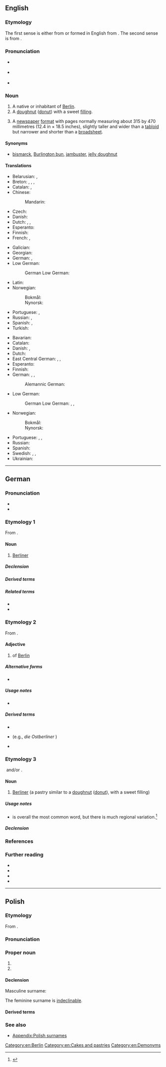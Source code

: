 ==English==

===Etymology===
The first sense is either from {{bor|en|de|Berliner|t=native or inhabitant of Berlin}} or formed in English from {{suffix|en|Berlin|er|id2=inhabitant}}. The second sense is from {{der|en|de|Berliner|t=doughnut}}.

===Pronunciation===
* {{a|GenAm}} {{IPA|en|/bɚˈlɪnɚ/}}
* {{a|RP}} {{IPA|en|/bəˈlɪnə/}}
* {{audio|en|LL-Q1860 (eng)-Vealhurl-Berliner.wav|Audio (UK)}}

===Noun===
{{en-noun}}

# A native or inhabitant of [[Berlin]].
# A [[doughnut]] ([[donut]]) with a sweet [[filling]].
# {{lb|en|journalism}} A [[newspaper]] [[format]] with pages normally measuring about 315 by 470 millimetres (12.4 in × 18.5 inches), slightly taller and wider than a [[tabloid]] but narrower and shorter than a [[broadsheet]].
#: {{synonyms|en|midi}}

====Synonyms====
* {{sense|filled doughnut}} [[bismarck]], [[Burlington bun]], [[jambuster]], [[jelly doughnut]]

====Translations====
{{trans-top|native or inhabitant of Berlin}}
* Belarusian: {{t|be|берлі́нец|m|sc=Cyrl}}, {{t|be|берлі́нка|f|sc=Cyrl}}
* Breton: {{t+|br|Berlinad|m}}, {{t|br|Berliniz|m-p}}, {{t|br|Berlinadez|f}}, {{t|br|Berlinadezed|f-p}}
* Catalan: {{t+|ca|berlinès|m}}, {{t+|ca|berlinesa|f}}
* Chinese:
*: Mandarin: {{t|cmn|柏林人|tr=Bólínrén|sc=Hani}}
* Czech: {{t+|cs|Berlíňan|m}}
* Danish: {{t+|da|berliner|c}}
* Dutch: {{t+|nl|Berlijner|m}}, {{t+|nl|Berlijnse|f}}, {{t+|nl|Berlijnerin|f}}
* Esperanto: {{t|eo|berlinano}}
* Finnish: {{t+|fi|berliiniläinen}}
* French: {{t+|fr|Berlinois|m}}, {{t+|fr|Berlinoise|f}}
{{trans-mid}}
* Galician: {{t+|gl|berlinés|m}}
* Georgian: {{t|ka|ბერლინელი}}
* German: {{t+|de|Berliner|m}}, {{t+|de|Berlinerin|f}}
* Low German:
*: German Low German: {{t|nds-de|Berlina|m}}
* Latin: {{t|la|scriblīta|f}}
* Norwegian:
*: Bokmål: {{t+|nb|berliner|m}}
*: Nynorsk: {{t|nn|berlinar|m}}
* Portuguese: {{t+|pt|berlinense|m|f}}, {{t+|pt|berlinês|m}}
* Russian: {{t+|ru|берли́нец|m}}, {{t+|ru|берли́нка|f}}
* Spanish: {{t+|es|berlinés|m}}, {{t+|es|berlinesa|f}}
* Turkish: {{t|tr|Berlinli}}
{{trans-bottom}}

{{trans-top|doughnut (donut) with a sweet filling}}
* Bavarian: {{t|bar|Krapfen}}
* Catalan: {{t+|ca|berlina|f}}
* Danish: {{t+|da|berliner|c}}, {{t|da|berlinerpfannkuchen|c}}
* Dutch: {{t+|nl|berlinerbol|m}}
* East Central German: {{t|gmw-ecg|Fannkuchen}}, {{t|gmw-ecg|Fannkuchn}}, {{t|gmw-ecg|Fannguchn}}
* Esperanto: {{t|eo|benjeto}}
* Finnish: {{t+|fi|hillomunkki}}
* German: {{t+|de|Berliner|m}}, {{t+|de|Pfannkuchen|m}}, {{t|de|Berliner Pfannkuchen|m}}
*: Alemannic German: {{t|gsw|Chrapfe|m}}
{{trans-mid}}
* Low German:
*: German Low German: {{t|nds-de|Pannkoken|m}}, {{t+|nds-de|Pannkauken|m}}, {{t|nds-de|Pannkook|m}}
* Norwegian:
*: Bokmål: {{t|nb|berlinerbolle|m}}
*: Nynorsk: {{t|nn|berlinerbolle|m}}
* Portuguese: {{t|pt|bola de berlim|f}}, {{t|pt|bola de Berlim|f}} {{q|both Portugal}}, {{t+|pt|sonho|m}} {{q|Brazil}}
* Russian: {{t|ru|берлинер}}
* Spanish: {{t+|es|berlinesa|f}}
* Swedish: {{t|sv|berlinermunk|c}}, {{t|sv|berliner|c}}, {{t+|sv|munk|c}}
* Ukrainian: {{t|uk|берлінський пончик|m}}
{{trans-bottom}}

[[Category:en:Berlin]]
[[Category:en:Cakes and pastries]]
[[Category:en:Demonyms]]

----

==German==

===Pronunciation===
* {{IPA|de|/bɛʁˈliːnɐ/}}
* {{audio|de|De-Berliner.ogg|Audio}}

===Etymology 1===
From {{suffix|de|Berlin|er|id2=inhabitant}}.

====Noun====
{{de-noun|m|f=in}}

# [[Berliner#English|Berliner]] {{q|male or of unspecified sex}} {{gl|a native or inhabitant of Berlin}}

=====Declension=====
{{de-ndecl|m}}

=====Derived terms=====
{{der4|de
|berlinerisch
|Berlinerisch
|berlinern
|Berlinern
|berlinernd
|Ostberliner
|Wahlberliner
|Westberliner
}}

=====Related terms=====
* {{l|de|berlinisch}}
* {{l|de|Berlinisch}}

===Etymology 2===
From {{affix|de|Berlin|-er|id2=genitival}}.

====Adjective====
{{de-adj|indecl.pred:-}}

# {{lb|de|relational}} of [[Berlin]]
#: {{ux|de|Besucher finden die '''Berliner''' Museen sehr interessant.|Visitors find Berlin’s museums very interesting.}}

=====Alternative forms=====
* {{alt|de|berliner||adjective, dated}}

=====Usage notes=====
* {{U:de:-er words}}

=====Derived terms=====
* {{l|de|Berliner Blau}}
* {{l|de|Ostberliner}} (e.g., ''die Ostberliner {{l|de|Bevölkerung}}'')
* {{l|de|Westberliner}}

===Etymology 3===
[[File:Berliner Pfannkuchen 1.jpg|thumb|right|{{lang|de|Anderthalb Berliner}}]]
{{ellipsis|de|Berliner Pfannkuchen}} and/or {{m|de|Berliner Ballen}}.

====Noun====
{{de-noun|m}}

# [[Berliner#English|Berliner]] (a pastry similar to a [[doughnut]] ([[donut]]), with a sweet filling)
#: {{syn|de|Berliner Ballen|Krapfen|Kräppel|Pfannkuchen|Berliner Pfannkuchen}}

=====Usage notes=====
* {{m|de||Berliner}} is overall the most common word, but there is much regional variation.<ref>{{cite-web
|title=Berliner/Krapfen
|work=Atlas zur deutschen Alltagssprache
|author=
|date=2011-06-15
|url=http://www.atlas-alltagssprache.de/runde-4/f03/
}}</ref>

=====Declension=====
{{de-ndecl|m}}

===References===
<references/>

===Further reading===
* {{R:DWDS}}
* {{R:Duden|Berliner_Adjektiv|Berliner (Adjektiv)}}
* {{R:Duden|Berliner_Einwohner_Berlin|Berliner (Einwohner von Berlin)}}
* {{R:Duden|Berliner_Pfannkuchen|Berliner (Pfannkuchen)}}

{{C|de|Berlin|Cakes and pastries|Demonyms}}
{{cln|de|terms derived from toponyms}}

----

==Polish==

===Etymology===
From {{der|pl|de|Berliner}}.

===Pronunciation===
{{pl-p}}

===Proper noun===
{{head|pl|proper noun|g=m-pr|g2=f}}

# {{surname|pl|masculine}}
# {{surname|pl|feminine}}

====Declension====
Masculine surname:
{{pl-decl-noun-m-pr|nomp=Berlinerowie|genp=Berlinerów}}

The feminine surname is [[indeclinable]].

====Derived terms====
{{col3|pl|Berlinerowa|Berlinerówna}}

===See also===
* [[Appendix:Polish surnames]]

{{cln|pl|surnames from German}}